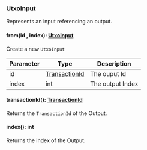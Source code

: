 ### UtxoInput
Represents an input referencing an output.

#### from(id , index): [UtxoInput](#utxoinput)

Create a new `UtxoInput`

| Parameter       | Type |  Description |
| --------------- | -------- | -------- |
| id | [TransactionId](#transactionid) |  The ouput Id |
| index | int |  The output Index |

#### transactionId(): [TransactionId](#transactionid)

Returns the `TransactionId` of the Output.

#### index(): int

Returns the index of the Output.
